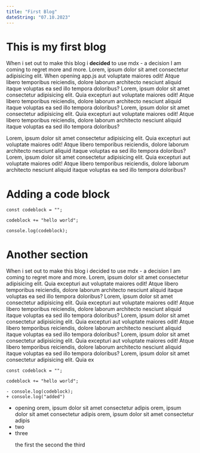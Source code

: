 ```yaml
---
title: "First Blog"
dateString: "07.10.2023"
---
```


# This is my first blog

When i set out to make this blog i **decided** to use mdx - a decision I am coming to regret more and more.
Lorem, ipsum dolor sit amet consectetur adipisicing elit. When opening <Tag>app.js</Tag> aut voluptate maiores odit! Atque libero temporibus reiciendis, dolore laborum architecto nesciunt aliquid itaque voluptas ea sed illo tempora doloribus? Lorem, ipsum dolor sit amet consectetur adipisicing elit. Quia excepturi aut voluptate maiores odit! Atque libero temporibus reiciendis, dolore laborum architecto nesciunt aliquid itaque voluptas ea sed illo tempora doloribus? Lorem, ipsum dolor sit amet consectetur adipisicing elit. Quia excepturi aut voluptate maiores odit! Atque libero temporibus reiciendis, dolore laborum architecto nesciunt aliquid itaque voluptas ea sed illo tempora doloribus?

Lorem, ipsum dolor sit <Tag>amet</Tag> consectetur adipisicing elit. Quia excepturi aut voluptate maiores odit!
Atque libero temporibus reiciendis, dolore laborum architecto nesciunt aliquid itaque voluptas ea sed illo
tempora doloribus? Lorem, ipsum dolor sit amet consectetur adipisicing elit. Quia excepturi aut voluptate
maiores odit! Atque libero temporibus reiciendis, dolore laborum architecto nesciunt aliquid itaque voluptas
ea sed illo tempora doloribus?

# Adding a code block

```js:JSX {4-6} showlinenumbers
const codeblock = "";

codeblock += "hello world";

console.log(codeblock);
```

# Another section

When i set out to make this blog i decided to use mdx - a decision I am coming to regret more and more.
Lorem, ipsum dolor sit amet consectetur adipisicing elit. Quia excepturi aut voluptate maiores odit! Atque libero temporibus reiciendis, dolore laborum architecto nesciunt aliquid itaque voluptas ea sed illo tempora doloribus? Lorem, ipsum dolor sit amet consectetur adipisicing elit. Quia excepturi aut voluptate maiores odit! Atque libero temporibus reiciendis, dolore laborum architecto nesciunt aliquid itaque voluptas ea sed illo tempora doloribus? Lorem, ipsum dolor sit amet consectetur adipisicing elit. Quia excepturi aut voluptate maiores odit! Atque libero temporibus reiciendis, dolore laborum architecto nesciunt aliquid itaque voluptas ea sed illo tempora doloribus?
Lorem, ipsum dolor sit amet consectetur adipisicing elit. Quia excepturi aut voluptate maiores odit! Atque libero temporibus reiciendis, dolore laborum architecto nesciunt aliquid itaque voluptas ea sed illo tempora doloribus?
Lorem, ipsum dolor sit amet consectetur adipisicing elit. Quia ex

```diff:JSX showlinenumbers
const codeblock = "";

codeblock += "hello world";

- console.log(codeblock);
+ console.log("added")
```

- opening orem, ipsum dolor sit amet consectetur adipis orem, ipsum dolor sit amet consectetur adipis orem, ipsum dolor sit amet consectetur adipis
- two
- three

<OL>
  <Item>the first </Item>
  <Item>the second </Item>
  <Item>the third </Item>
</OL>
